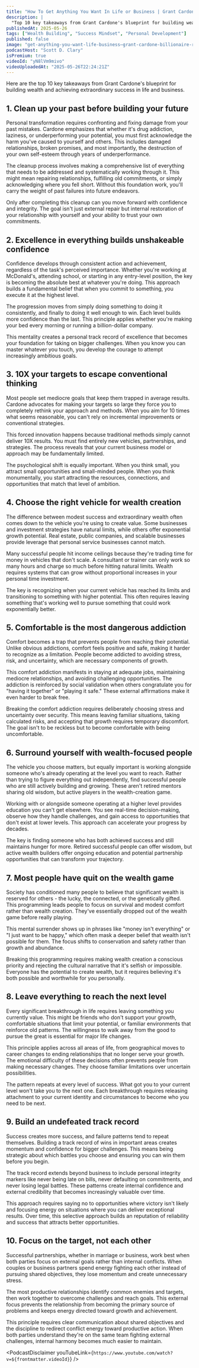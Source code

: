 ```yaml
---
title: "How To Get Anything You Want In Life or Business | Grant Cardone - Billionaire Real Estate Mogul"
description: |
  "Top 10 key takeaways from Grant Cardone's blueprint for building wealth and achieving extraordinary success in life and business."
publishedAt: 2025-05-26
tags: ["Wealth Building", "Success Mindset", "Personal Development"]
published: false
image: "get-anything-you-want-life-business–grant-cardone-billionaire-real-estate-mogul.jpg"
podcastHost: "Scott D. Clary"
isPremium: true
videoId: "yN8lVm9mivo"
videoUploadedAt: "2025-05-26T22:24:21Z" 
---
```



<PodcastSummaryPageLayout frontmatter={frontmatter}>
Here are the top 10 key takeaways from Grant Cardone's blueprint for building wealth and achieving extraordinary success in life and business.

## 1. Clean up your past before building your future
Personal transformation requires confronting and fixing damage from your past mistakes. Cardone emphasizes that whether it's drug addiction, laziness, or underperforming your potential, you must first acknowledge the harm you've caused to yourself and others. This includes damaged relationships, broken promises, and most importantly, the destruction of your own self-esteem through years of underperformance.

The cleanup process involves making a comprehensive list of everything that needs to be addressed and systematically working through it. This might mean repairing relationships, fulfilling old commitments, or simply acknowledging where you fell short. Without this foundation work, you'll carry the weight of past failures into future endeavors.

Only after completing this cleanup can you move forward with confidence and integrity. The goal isn't just external repair but internal restoration of your relationship with yourself and your ability to trust your own commitments.

## 2. Excellence in everything builds unshakeable confidence
Confidence develops through consistent action and achievement, regardless of the task's perceived importance. Whether you're working at McDonald's, attending school, or starting in any entry-level position, the key is becoming the absolute best at whatever you're doing. This approach builds a fundamental belief that when you commit to something, you execute it at the highest level.

The progression moves from simply doing something to doing it consistently, and finally to doing it well enough to win. Each level builds more confidence than the last. This principle applies whether you're making your bed every morning or running a billion-dollar company.

This mentality creates a personal track record of excellence that becomes your foundation for taking on bigger challenges. When you know you can master whatever you touch, you develop the courage to attempt increasingly ambitious goals.

## 3. 10X your targets to escape conventional thinking
Most people set mediocre goals that keep them trapped in average results. Cardone advocates for making your targets so large they force you to completely rethink your approach and methods. When you aim for 10 times what seems reasonable, you can't rely on incremental improvements or conventional strategies.

This forced innovation happens because traditional methods simply cannot deliver 10X results. You must find entirely new vehicles, partnerships, and strategies. The process reveals that your current business model or approach may be fundamentally limited.

The psychological shift is equally important. When you think small, you attract small opportunities and small-minded people. When you think monumentally, you start attracting the resources, connections, and opportunities that match that level of ambition.

## 4. Choose the right vehicle for wealth creation
The difference between modest success and extraordinary wealth often comes down to the vehicle you're using to create value. Some businesses and investment strategies have natural limits, while others offer exponential growth potential. Real estate, public companies, and scalable businesses provide leverage that personal service businesses cannot match.

Many successful people hit income ceilings because they're trading time for money in vehicles that don't scale. A consultant or trainer can only work so many hours and charge so much before hitting natural limits. Wealth requires systems that can grow without proportional increases in your personal time investment.

The key is recognizing when your current vehicle has reached its limits and transitioning to something with higher potential. This often requires leaving something that's working well to pursue something that could work exponentially better.

## 5. Comfortable is the most dangerous addiction
Comfort becomes a trap that prevents people from reaching their potential. Unlike obvious addictions, comfort feels positive and safe, making it harder to recognize as a limitation. People become addicted to avoiding stress, risk, and uncertainty, which are necessary components of growth.

This comfort addiction manifests in staying at adequate jobs, maintaining mediocre relationships, and avoiding challenging opportunities. The addiction is reinforced by social validation when others congratulate you for "having it together" or "playing it safe." These external affirmations make it even harder to break free.

Breaking the comfort addiction requires deliberately choosing stress and uncertainty over security. This means leaving familiar situations, taking calculated risks, and accepting that growth requires temporary discomfort. The goal isn't to be reckless but to become comfortable with being uncomfortable.

## 6. Surround yourself with wealth-focused people
The vehicle you choose matters, but equally important is working alongside someone who's already operating at the level you want to reach. Rather than trying to figure everything out independently, find successful people who are still actively building and growing. These aren't retired mentors sharing old wisdom, but active players in the wealth-creation game.

Working with or alongside someone operating at a higher level provides education you can't get elsewhere. You see real-time decision-making, observe how they handle challenges, and gain access to opportunities that don't exist at lower levels. This approach can accelerate your progress by decades.

The key is finding someone who has both achieved success and still maintains hunger for more. Retired successful people can offer wisdom, but active wealth builders offer ongoing education and potential partnership opportunities that can transform your trajectory.

## 7. Most people have quit on the wealth game
Society has conditioned many people to believe that significant wealth is reserved for others - the lucky, the connected, or the genetically gifted. This programming leads people to focus on survival and modest comfort rather than wealth creation. They've essentially dropped out of the wealth game before really playing.

This mental surrender shows up in phrases like "money isn't everything" or "I just want to be happy," which often mask a deeper belief that wealth isn't possible for them. The focus shifts to conservation and safety rather than growth and abundance.

Breaking this programming requires making wealth creation a conscious priority and rejecting the cultural narrative that it's selfish or impossible. Everyone has the potential to create wealth, but it requires believing it's both possible and worthwhile for you personally.

## 8. Leave everything to reach the next level
Every significant breakthrough in life requires leaving something you currently value. This might be friends who don't support your growth, comfortable situations that limit your potential, or familiar environments that reinforce old patterns. The willingness to walk away from the good to pursue the great is essential for major life changes.

This principle applies across all areas of life, from geographical moves to career changes to ending relationships that no longer serve your growth. The emotional difficulty of these decisions often prevents people from making necessary changes. They choose familiar limitations over uncertain possibilities.

The pattern repeats at every level of success. What got you to your current level won't take you to the next one. Each breakthrough requires releasing attachment to your current identity and circumstances to become who you need to be next.

## 9. Build an undefeated track record
Success creates more success, and failure patterns tend to repeat themselves. Building a track record of wins in important areas creates momentum and confidence for bigger challenges. This means being strategic about which battles you choose and ensuring you can win them before you begin.

The track record extends beyond business to include personal integrity markers like never being late on bills, never defaulting on commitments, and never losing legal battles. These patterns create internal confidence and external credibility that becomes increasingly valuable over time.

This approach requires saying no to opportunities where victory isn't likely and focusing energy on situations where you can deliver exceptional results. Over time, this selective approach builds an reputation of reliability and success that attracts better opportunities.

## 10. Focus on the target, not each other
Successful partnerships, whether in marriage or business, work best when both parties focus on external goals rather than internal conflicts. When couples or business partners spend energy fighting each other instead of pursuing shared objectives, they lose momentum and create unnecessary stress.

The most productive relationships identify common enemies and targets, then work together to overcome challenges and reach goals. This external focus prevents the relationship from becoming the primary source of problems and keeps energy directed toward growth and achievement.

This principle requires clear communication about shared objectives and the discipline to redirect conflict energy toward productive action. When both parties understand they're on the same team fighting external challenges, internal harmony becomes much easier to maintain.


<PodcastDisclaimer youTubeLink={`https://www.youtube.com/watch?v=${frontmatter.videoId}`} />

</PodcastSummaryPageLayout>
